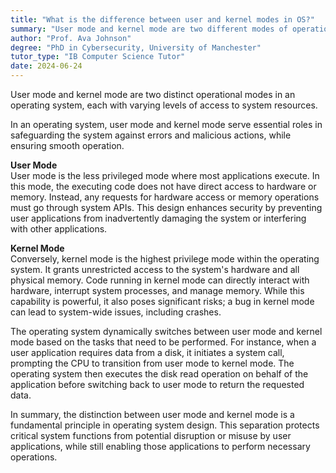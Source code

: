 ```yaml
---
title: "What is the difference between user and kernel modes in OS?"
summary: "User mode and kernel mode are two different modes of operation in an operating system, with different levels of access to system resources."
author: "Prof. Ava Johnson"
degree: "PhD in Cybersecurity, University of Manchester"
tutor_type: "IB Computer Science Tutor"
date: 2024-06-24
---
```


User mode and kernel mode are two distinct operational modes in an operating system, each with varying levels of access to system resources.

In an operating system, user mode and kernel mode serve essential roles in safeguarding the system against errors and malicious actions, while ensuring smooth operation.

**User Mode**  
User mode is the less privileged mode where most applications execute. In this mode, the executing code does not have direct access to hardware or memory. Instead, any requests for hardware access or memory operations must go through system APIs. This design enhances security by preventing user applications from inadvertently damaging the system or interfering with other applications.

**Kernel Mode**  
Conversely, kernel mode is the highest privilege mode within the operating system. It grants unrestricted access to the system's hardware and all physical memory. Code running in kernel mode can directly interact with hardware, interrupt system processes, and manage memory. While this capability is powerful, it also poses significant risks; a bug in kernel mode can lead to system-wide issues, including crashes.

The operating system dynamically switches between user mode and kernel mode based on the tasks that need to be performed. For instance, when a user application requires data from a disk, it initiates a system call, prompting the CPU to transition from user mode to kernel mode. The operating system then executes the disk read operation on behalf of the application before switching back to user mode to return the requested data.

In summary, the distinction between user mode and kernel mode is a fundamental principle in operating system design. This separation protects critical system functions from potential disruption or misuse by user applications, while still enabling those applications to perform necessary operations.
    